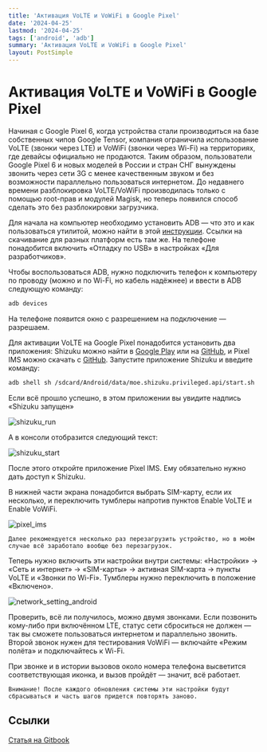 ```yaml
---
title: 'Активация VoLTE и VoWiFi в Google Pixel'
date: '2024-04-25'
lastmod: '2024-04-25'
tags: ['android', 'adb']
summary: 'Активация VoLTE и VoWiFi в Google Pixel'
layout: PostSimple
---
```




# Активация VoLTE и VoWiFi в Google Pixel

Начиная с Google Pixel 6, когда устройства стали производиться на базе собственных чипов Google Tensor, компания ограничила использование VoLTE (звонки через LTE) и VoWiFi (звонки через Wi-Fi) на территориях, где девайсы официально не продаются. Таким образом, пользователи Google Pixel 6 и новых моделей в России и стран СНГ вынуждены звонить через сети 3G с менее качественным звуком и без возможности параллельно пользоваться интернетом. До недавнего времени разблокировка VoLTE/VoWiFi производилась только с помощью root-прав и модулей Magisk, но теперь появился способ сделать это без разблокировки загрузчика.&#x20;

Для начала на компьютер необходимо установить ADB — что это и как пользоваться утилитой, можно найти в этой [инструкции](../adb.md). Ссылки на скачивание для разных платформ есть там же. На телефоне понадобится включить «Отладку по USB» в настройках «Для разработчиков».&#x20;

Чтобы воспользоваться ADB, нужно подключить телефон к компьютеру по проводу (можно и по Wi-Fi, но кабель надёжнее) и ввести в ADB следующую команду:

```bash
adb devices
```

На телефоне появится окно с разрешением на подключение — разрешаем.

Для активации VoLTE на Google Pixel понадобится установить два приложения: Shizuku можно найти в [Google Play](https://play.google.com/store/apps/details?id=moe.shizuku.privileged.api) или на [GitHub](https://github.com/RikkaApps/Shizuku/releases), и Pixel IMS можно скачать с [GitHub](https://github.com/kyujin-cho/pixel-volte-patch/releases). Запустите приложение Shizuku и введите команду:

```bash
adb shell sh /sdcard/Android/data/moe.shizuku.privileged.api/start.sh
```

Если всё прошло успешно, в этом приложении вы увидите надпись «Shizuku запущен»

![shizuku_run](/static/images/blog/volte/shizuku_run.png)

А в консоли отобразится следующий текст:

![shizuku_start](https://gitbook.bashell.ru/~gitbook/image?url=https%3A%2F%2F52982121-files.gitbook.io%2F%7E%2Ffiles%2Fv0%2Fb%2Fgitbook-x-prod.appspot.com%2Fo%2Fspaces%252FFSEM7mIjLMYaJfpjvbaz%252Fuploads%252FbSCLeGF7QfoPJab42Ga7%252F%25D0%25A1%25D0%25BD%25D0%25B8%25D0%25BC%25D0%25BE%25D0%25BA%2520%25D1%258D%25D0%25BA%25D1%2580%25D0%25B0%25D0%25BD%25D0%25B0%2520%25D0%25BE%25D1%2582%25202024-02-13%252021-50-53.png%3Falt%3Dmedia%26token%3D350210ea-4b69-4cd2-a7ef-ed27f813dcf0&width=768&dpr=1&quality=100&sign=399391b084bd04567683492839959c25fc591697ab65737524d248e34f6b39f5)

После этого откройте приложение Pixel IMS. Ему обязательно нужно дать доступ к Shizuku.

В нижней части экрана понадобится выбрать SIM-карту, если их несколько, и переключить тумблеры напротив пунктов Enable VoLTE и Enable VoWiFi.

![pixel_ims](/static/images/blog/volte/pixel_ims.png)

`Далее рекомендуется несколько раз перезагрузить устройство, но в моём случае всё заработало вообще без перезагрузок.`

Теперь нужно включить эти настройки внутри системы: «Настройки» → «Сеть и интернет» → «SIM-карты» → активная SIM-карта → пункты VoLTE и «Звонки по Wi-Fi». Тумблеры нужно переключить в положение «Включено».&#x20;

![network_setting_android](/static/images/blog/volte/sim_setting.png)

Проверить, всё ли получилось, можно двумя звонками. Если позвонить кому-либо при включённом LTE, статус сети сброситься не должен — так вы сможете пользоваться интернетом и параллельно звонить. Второй звонок нужен для тестирования VoWiFi — включайте «Режим полёта» и подключайтесь к Wi-Fi.&#x20;

При звонке и в истории вызовов около номера телефона высветится соответствующая иконка, и вызов пройдёт — значит, всё работает.

`Внимание! После каждого обновления системы эти настройки будут сбрасываться и часть шагов придется повторять заново.`

## Ссылки

[Статья на Gitbook](https://gitbook.metalnikovg.ru/android/instrukcii/aktivaciya-volte-i-vowifi-v-google-pixel)
